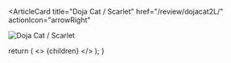 <ArticleCard
  title="Doja Cat / Scarlet"
  href="/review/dojacat2L/"
  actionIcon="arrowRight"
>

![Doja Cat / Scarlet](../../images/cd/dojacat2L.jpg)

</ArticleCard>

  return (
    <>
      {children}
    </>
  );
}